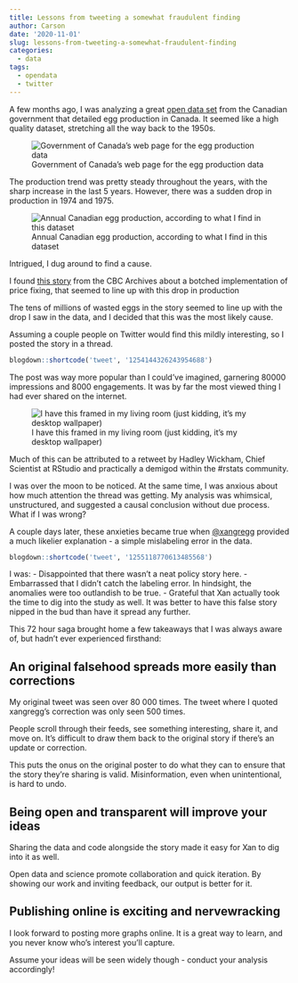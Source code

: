 ```yaml
---
title: Lessons from tweeting a somewhat fraudulent finding
author: Carson
date: '2020-11-01'
slug: lessons-from-tweeting-a-somewhat-fraudulent-finding
categories:
  - data
tags:
  - opendata
  - twitter
---
```


A few months ago, I was analyzing a great [open data set](https://open.canada.ca/data/en/dataset/91128b7e-bae0-4659-929e-6fb4bbe8a12a) from the Canadian government that detailed egg production in Canada. It seemed like a high quality dataset, stretching all the way back to the 1950s.

![Government of Canada's web page for the egg production data](images/2020/canada_egg_site_screenshot.png)

The production trend was pretty steady throughout the years, with the sharp increase in the last 5 years. However, there was a sudden drop in production in 1974 and 1975. 

![Annual Canadian egg production, according to what I find in this dataset](images/2020/canada_egg_plot.png)

Intrigued, I dug around to find a cause.

I found [this story](https://www.cbc.ca/archives/entry/1974-28-million-rotten-eggs) from the CBC Archives about a botched implementation of price fixing, that seemed to line up with this drop in production

The tens of millions of wasted eggs in the story seemed to line up with the drop I saw in the data, and I decided that this was the most likely cause.

Assuming a couple people on Twitter would find this mildly interesting, so I posted the story in a thread.

```r
blogdown::shortcode('tweet', '1254144326243954688')
```

The post was way more popular than I could've imagined, garnering 80000 impressions and 8000 engagements. It was by far the most viewed thing I had ever shared on the internet.

![I have this framed in my living room (just kidding, it's my desktop wallpaper)](images/2020/egg_tweet_stats.png)

Much of this can be attributed to a retweet by Hadley Wickham, Chief Scientist at RStudio and practically a demigod within the #rstats community. 

I was over the moon to be noticed. At the same time, I was anxious about how much attention the thread was getting. My analysis was whimsical, unstructured, and suggested a causal conclusion without due process. What if I was wrong?

A couple days later, these anxieties became true when [@xangregg](https://twitter.com/xangregg) provided a much likelier explanation - a simple mislabeling error in the data.

```r
blogdown::shortcode('tweet', '1255118770613485568')
```

I was:
- Disappointed that there wasn't a neat policy story here. 
- Embarrassed that I didn't catch the labeling error. In hindsight, the anomalies were too outlandish to be true.
- Grateful that Xan actually took the time to dig into the study as well. It was better to have this false story nipped in the bud than have it spread any further.

This 72 hour saga brought home a few takeaways that I was always aware of, but hadn't ever experienced firsthand:

## An original falsehood spreads more easily than corrections

My original tweet was seen over 80 000 times. The tweet where I quoted xangregg's correction was only seen 500 times.

People scroll through their feeds, see something interesting, share it, and move on. It's difficult to draw them back to the original story if there's an update or correction.

This puts the onus on the original poster to do what they can to ensure that the story they're sharing is valid. Misinformation, even when unintentional, is hard to undo.

## Being open and transparent will improve your ideas

Sharing the data and code alongside the story made it easy for Xan to dig into it as well. 

Open data and science promote collaboration and quick iteration. By showing our work and inviting feedback, our output is better for it.

## Publishing online is exciting and nervewracking

I look forward to posting more graphs online. It is a great way to learn, and you never know who's interest you'll capture.

Assume your ideas will be seen widely though - conduct your analysis accordingly!